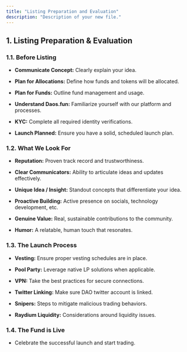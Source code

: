 ```yaml
---
title: "Listing Preparation and Evaluation"
description: "Description of your new file."
---
```


## 1. Listing Preparation & Evaluation

### 1.1. Before Listing

- **Communicate Concept:** Clearly explain your idea.

- **Plan for Allocations:** Define how funds and tokens will be allocated.

- **Plan for Funds:** Outline fund management and usage.

- **Understand Daos.fun:** Familiarize yourself with our platform and processes.

- **KYC:** Complete all required identity verifications.

- **Launch Planned:** Ensure you have a solid, scheduled launch plan.

### 1.2. What We Look For

- **Reputation:** Proven track record and trustworthiness.

- **Clear Communicators:** Ability to articulate ideas and updates effectively.

- **Unique Idea / Insight:** Standout concepts that differentiate your idea.

- **Proactive Building:** Active presence on socials, technology development, etc.

- **Genuine Value:** Real, sustainable contributions to the community.

- **Humor:** A relatable, human touch that resonates.

### 1.3. The Launch Process

- **Vesting:** Ensure proper vesting schedules are in place.

- **Pool Party:** Leverage native LP solutions when applicable.

- **VPN:** Take the best practices for secure connections.

- **Twitter Linking:** Make sure DAO twitter account is linked.

- **Snipers:** Steps to mitigate malicious trading behaviors.

- **Raydium Liquidity:** Considerations around liquidity issues.

### 1.4. The Fund is Live

- Celebrate the successful launch and start trading.

